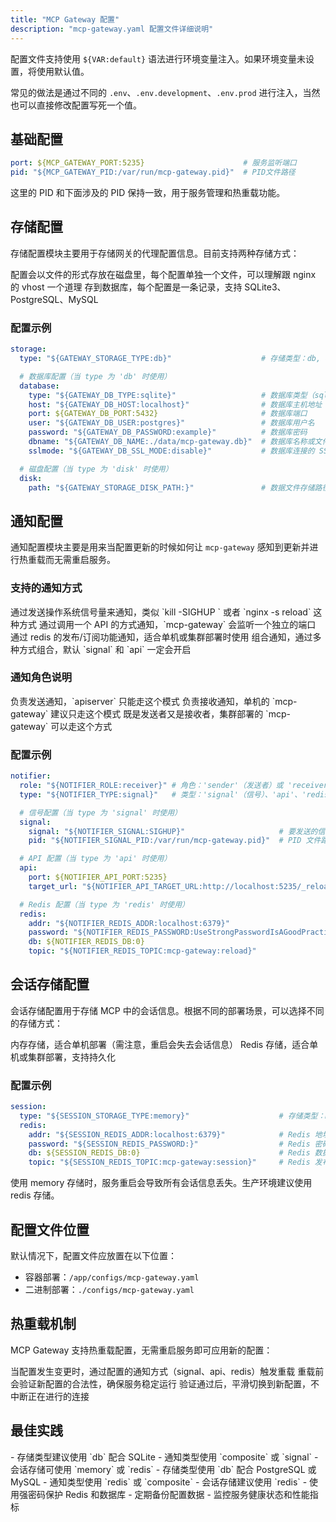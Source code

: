 ```yaml
---
title: "MCP Gateway 配置"
description: "mcp-gateway.yaml 配置文件详细说明"
---
```


配置文件支持使用 `${VAR:default}` 语法进行环境变量注入。如果环境变量未设置，将使用默认值。

常见的做法是通过不同的 `.env`、`.env.development`、`.env.prod` 进行注入，当然也可以直接修改配置写死一个值。

## 基础配置

```yaml
port: ${MCP_GATEWAY_PORT:5235}                      # 服务监听端口
pid: "${MCP_GATEWAY_PID:/var/run/mcp-gateway.pid}"  # PID文件路径
```

<Note>
这里的 PID 和下面涉及的 PID 保持一致，用于服务管理和热重载功能。
</Note>

## 存储配置

存储配置模块主要用于存储网关的代理配置信息。目前支持两种存储方式：

<CardGroup cols={2}>
  <Card title="disk 存储" icon="folder">
    配置会以文件的形式存放在磁盘里，每个配置单独一个文件，可以理解跟 nginx 的 vhost 一个道理
  </Card>
  <Card title="db 存储" icon="database">
    存到数据库，每个配置是一条记录，支持 SQLite3、PostgreSQL、MySQL
  </Card>
</CardGroup>

### 配置示例

```yaml
storage:
  type: "${GATEWAY_STORAGE_TYPE:db}"                    # 存储类型：db, disk

  # 数据库配置（当 type 为 'db' 时使用）
  database:
    type: "${GATEWAY_DB_TYPE:sqlite}"                   # 数据库类型（sqlite,postgres, mysql）
    host: "${GATEWAY_DB_HOST:localhost}"                # 数据库主机地址
    port: ${GATEWAY_DB_PORT:5432}                       # 数据库端口
    user: "${GATEWAY_DB_USER:postgres}"                 # 数据库用户名
    password: "${GATEWAY_DB_PASSWORD:example}"          # 数据库密码
    dbname: "${GATEWAY_DB_NAME:./data/mcp-gateway.db}"  # 数据库名称或文件路径
    sslmode: "${GATEWAY_DB_SSL_MODE:disable}"           # 数据库连接的 SSL 模式

  # 磁盘配置（当 type 为 'disk' 时使用）
  disk:
    path: "${GATEWAY_STORAGE_DISK_PATH:}"               # 数据文件存储路径
```

## 通知配置

通知配置模块主要是用来当配置更新的时候如何让 `mcp-gateway` 感知到更新并进行热重载而无需重启服务。

### 支持的通知方式

<CardGroup cols={2}>
  <Card title="signal" icon="bell">
    通过发送操作系统信号量来通知，类似 `kill -SIGHUP <pid>` 或者 `nginx -s reload` 这种方式
  </Card>
  <Card title="api" icon="api">
    通过调用一个 API 的方式通知，`mcp-gateway` 会监听一个独立的端口
  </Card>
  <Card title="redis" icon="database">
    通过 redis 的发布/订阅功能通知，适合单机或集群部署时使用
  </Card>
  <Card title="composite" icon="puzzle-piece">
    组合通知，通过多种方式组合，默认 `signal` 和 `api` 一定会开启
  </Card>
</CardGroup>

### 通知角色说明

<AccordionGroup>
  <Accordion icon="paper-plane" title="sender（发送者）">
    负责发送通知，`apiserver` 只能走这个模式
  </Accordion>
  <Accordion icon="inbox" title="receiver（接收者）">
    负责接收通知，单机的 `mcp-gateway` 建议只走这个模式
  </Accordion>
  <Accordion icon="arrows-repeat" title="both（双向）">
    既是发送者又是接收者，集群部署的 `mcp-gateway` 可以走这个方式
  </Accordion>
</AccordionGroup>

### 配置示例

```yaml
notifier:
  role: "${NOTIFIER_ROLE:receiver}" # 角色：'sender'（发送者）或 'receiver'（接收者）
  type: "${NOTIFIER_TYPE:signal}"   # 类型：'signal'（信号）、'api'、'redis' 或 'composite'（组合）

  # 信号配置（当 type 为 'signal' 时使用）
  signal:
    signal: "${NOTIFIER_SIGNAL:SIGHUP}"                     # 要发送的信号
    pid: "${NOTIFIER_SIGNAL_PID:/var/run/mcp-gateway.pid}"  # PID 文件路径

  # API 配置（当 type 为 'api' 时使用）
  api:
    port: ${NOTIFIER_API_PORT:5235}                                         # API 端口
    target_url: "${NOTIFIER_API_TARGET_URL:http://localhost:5235/_reload}"  # 重载端点

  # Redis 配置（当 type 为 'redis' 时使用）
  redis:
    addr: "${NOTIFIER_REDIS_ADDR:localhost:6379}"                               # Redis 地址
    password: "${NOTIFIER_REDIS_PASSWORD:UseStrongPasswordIsAGoodPractice}"     # Redis 密码
    db: ${NOTIFIER_REDIS_DB:0}                                                  # Redis 数据库编号
    topic: "${NOTIFIER_REDIS_TOPIC:mcp-gateway:reload}"                         # Redis 发布/订阅主题
```

## 会话存储配置

会话存储配置用于存储 MCP 中的会话信息。根据不同的部署场景，可以选择不同的存储方式：

<CardGroup cols={2}>
  <Card title="memory 存储" icon="brain">
    内存存储，适合单机部署（需注意，重启会失去会话信息）
  </Card>
  <Card title="redis 存储" icon="database">
    Redis 存储，适合单机或集群部署，支持持久化
  </Card>
</CardGroup>

### 配置示例

```yaml
session:
  type: "${SESSION_STORAGE_TYPE:memory}"                    # 存储类型：memory, redis
  redis:
    addr: "${SESSION_REDIS_ADDR:localhost:6379}"            # Redis 地址
    password: "${SESSION_REDIS_PASSWORD:}"                  # Redis 密码
    db: ${SESSION_REDIS_DB:0}                               # Redis 数据库编号
    topic: "${SESSION_REDIS_TOPIC:mcp-gateway:session}"     # Redis 发布/订阅主题
```

<Warning>
使用 memory 存储时，服务重启会导致所有会话信息丢失。生产环境建议使用 redis 存储。
</Warning>

## 配置文件位置

默认情况下，配置文件应放置在以下位置：

- 容器部署：`/app/configs/mcp-gateway.yaml`
- 二进制部署：`./configs/mcp-gateway.yaml`

## 热重载机制

MCP Gateway 支持热重载配置，无需重启服务即可应用新的配置：

<Steps>
  <Step title="配置更新检测">
    当配置发生变更时，通过配置的通知方式（signal、api、redis）触发重载
  </Step>
  <Step title="配置验证">
    重载前会验证新配置的合法性，确保服务稳定运行
  </Step>
  <Step title="平滑切换">
    验证通过后，平滑切换到新配置，不中断正在进行的连接
  </Step>
</Steps>

## 最佳实践

<AccordionGroup>
  <Accordion icon="gear" title="单机部署">
    - 存储类型建议使用 `db` 配合 SQLite
    - 通知类型使用 `composite` 或 `signal`
    - 会话存储可使用 `memory` 或 `redis`
  </Accordion>
  <Accordion icon="cubes" title="集群部署">
    - 存储类型使用 `db` 配合 PostgreSQL 或 MySQL
    - 通知类型使用 `redis` 或 `composite`
    - 会话存储建议使用 `redis`
  </Accordion>
  <Accordion icon="shield-check" title="生产环境">
    - 使用强密码保护 Redis 和数据库
    - 定期备份配置数据
    - 监控服务健康状态和性能指标
  </Accordion>
</AccordionGroup>